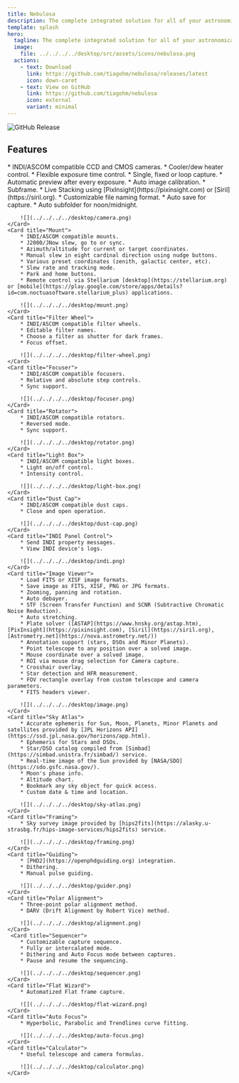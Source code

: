 ```yaml
---
title: Nebulosa
description: The complete integrated solution for all of your astronomical imaging needs.
template: splash
hero:
  tagline: The complete integrated solution for all of your astronomical imaging needs.
  image:
    file: ../../../../desktop/src/assets/icons/nebulosa.png
  actions:
    - text: Download
      link: https://github.com/tiagohm/nebulosa/releases/latest
      icon: down-caret
    - text: View on GitHub
      link: https://github.com/tiagohm/nebulosa
      icon: external
      variant: minimal
---
```



![GitHub Release](https://img.shields.io/github/v/release/tiagohm/nebulosa)

## Features

<CardGrid stagger>
	<Card title="Camera">
		* INDI/ASCOM compatible CCD and CMOS cameras.
        * Cooler/dew heater control.
        * Flexible exposure time control.
        * Single, fixed or loop capture.
        * Automatic preview after every exposure.
        * Auto image calibration.
        * Subframe.
        * Live Stacking using [PixInsight](https://pixinsight.com) or [Siril](https://siril.org).
        * Customizable file naming format.
        * Auto save for capture.
        * Auto subfolder for noon/midnight.

        ![](../../../../desktop/camera.png)
	</Card>
	<Card title="Mount">
		* INDI/ASCOM compatible mounts.
        * J2000/JNow slew, go to or sync.
        * Azimuth/altitude for current or target coordinates.
        * Manual slew in eight cardinal direction using nudge buttons.
        * Various preset coordinates (zenith, galactic center, etc).
        * Slew rate and tracking mode.
        * Park and home buttons.
        * Remote control via Stellarium [desktop](https://stellarium.org) or [mobile](https://play.google.com/store/apps/details?id=com.noctuasoftware.stellarium_plus) applications.

        ![](../../../../desktop/mount.png)
	</Card>
	<Card title="Filter Wheel">
		* INDI/ASCOM compatible filter wheels.
        * Editable filter names.
        * Choose a filter as shutter for dark frames.
        * Focus offset.

        ![](../../../../desktop/filter-wheel.png)
	</Card>
	<Card title="Focuser">
		* INDI/ASCOM compatible focusers.
        * Relative and absolute step controls.
        * Sync support.

        ![](../../../../desktop/focuser.png)
	</Card>
	<Card title="Rotator">
		* INDI/ASCOM compatible rotators.
        * Reversed mode.
        * Sync support.

        ![](../../../../desktop/rotator.png)
	</Card>
    <Card title="Light Box">
		* INDI/ASCOM compatible light boxes.
        * Light on/off control.
        * Intensity control.

        ![](../../../../desktop/light-box.png)
	</Card>
    <Card title="Dust Cap">
		* INDI/ASCOM compatible dust caps.
        * Close and open operation.

        ![](../../../../desktop/dust-cap.png)
	</Card>
    <Card title="INDI Panel Control">
		* Send INDI property messages.
        * View INDI device's logs.

        ![](../../../../desktop/indi.png)
	</Card>
    <Card title="Image Viewer">
        * Load FITS or XISF image formats.
        * Save image as FITS, XISF, PNG or JPG formats.
        * Zooming, panning and rotation.
        * Auto debayer.
        * STF (Screen Transfer Function) and SCNR (Subtractive Chromatic Noise Reduction).
        * Auto stretching.
        * Plate solver ([ASTAP](https://www.hnsky.org/astap.htm), [PixInsight](https://pixinsight.com), [Siril](https://siril.org), [Astrometry.net](https://nova.astrometry.net/))
        * Annotation support (stars, DSOs and Minor Planets).
        * Point telescope to any position over a solved image.
        * Mouse coordinate over a solved image.
        * ROI via mouse drag selection for Camera capture.
        * Crosshair overlay.
        * Star detection and HFR measurement.
        * FOV rectangle overlay from custom telescope and camera parameters.
        * FITS headers viewer.

        ![](../../../../desktop/image.png)
	</Card>
    <Card title="Sky Atlas">
        * Accurate ephemeris for Sun, Moon, Planets, Minor Planets and satellites provided by [JPL Horizons API](https://ssd.jpl.nasa.gov/horizons/app.html).
        * Ephemeris for Stars and DSOs.
        * Star/DSO catalog compiled from [Simbad](https://simbad.unistra.fr/simbad/) service.
        * Real-time image of the Sun provided by [NASA/SDO](https://sdo.gsfc.nasa.gov/).
        * Moon's phase info.
        * Altitude chart.
        * Bookmark any sky object for quick access.
        * Custom date & time and location.

        ![](../../../../desktop/sky-atlas.png)
	</Card>
    <Card title="Framing">
        * Sky survey image provided by [hips2fits](https://alasky.u-strasbg.fr/hips-image-services/hips2fits) service.

        ![](../../../../desktop/framing.png)
	</Card>
    <Card title="Guiding">
        * [PHD2](https://openphdguiding.org) integration.
        * Dithering.
        * Manual pulse guiding.

        ![](../../../../desktop/guider.png)
	</Card>
    <Card title="Polar Alignment">
        * Three-point polar alignment method.
        * DARV (Drift Alignment by Robert Vice) method.

        ![](../../../../desktop/alignment.png)
	</Card>
     <Card title="Sequencer">
        * Customizable capture sequence.
        * Fully or intercalated mode.
        * Dithering and Auto Focus mode between captures.
        * Pause and resume the sequencing.

        ![](../../../../desktop/sequencer.png)
	</Card>
    <Card title="Flat Wizard">
        * Automatized Flat frame capture.

        ![](../../../../desktop/flat-wizard.png)
	</Card>
    <Card title="Auto Focus">
        * Hyperbolic, Parabolic and Trendlines curve fitting.

        ![](../../../../desktop/auto-focus.png)
	</Card>
    <Card title="Calculator">
        * Useful telescope and camera formulas.

        ![](../../../../desktop/calculator.png)
	</Card>
</CardGrid>
